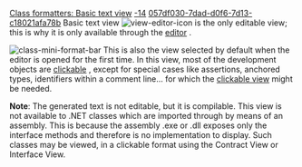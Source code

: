 [[Property:title|Class formatters: Basic text view]]
[[Property:weight|-14]]
[[Property:uuid|057df030-7dad-d0f6-7d13-c18021afa78b]]
Basic text view  [[Image:view-editor-icon]]  is the only editable view; this is why it is only available through the [[EiffelStudio Editor|editor]] . 

[[Image:class-mini-format-bar]]  
This is also the view selected by default when the editor is opened for the first time. 
In this view, most of the development objects are [[Pick-and-drop mechanism|clickable]] , except for special cases like assertions, anchored types, identifiers within a comment line... for which the [[Clickable view|clickable view]]  might be needed. 

'''Note''': The generated text is not editable, but it is compilable. This view is not available to .NET classes which are imported through by means of an assembly. This is because the assembly .exe or .dll exposes only the interface methods and therefore is no implementation to display. Such classes may be viewed, in a clickable format using the Contract View or Interface View. 

{{seealso|<br/>
[[EiffelStudio Editor|Editor]]  }}




